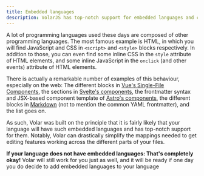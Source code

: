 ```yaml
---
title: Embedded languages
description: VolarJS has top-notch support for embedded languages and can drastically simplify the mappings needed to get editing features working across the different parts of your files.
---
```


A lot of programming languages used these days are composed of other programming languages. The most famous example is HTML, in which you will find JavaScript and CSS in `<script>` and `<style>` blocks respectively. In addition to those, you can even find some inline CSS in the `style` attribute of HTML elements, and some inline JavaScript in the `onclick` (and other events) attribute of HTML elements.

There is actually a remarkable number of examples of this behaviour, especially on the web: The different blocks in [Vue's Single-File Components](https://vuejs.org/guide/scaling-up/sfc.html), the sections in [Svelte's components](https://svelte.dev/docs/svelte-components), the frontmatter syntax and JSX-based component template of [Astro's components](https://docs.astro.build/en/core-concepts/astro-components/), the different blocks in [Markdown](https://spec.commonmark.org/0.29/#fenced-code-blocks) (not to mention the common YAML frontmatter), and the list goes on.

As such, Volar was built on the principle that it is fairly likely that your language will have such embedded languages and has top-notch support for them. Notably, Volar can drastically simplify the mappings needed to get editing features working across the different parts of your files.

**If your language does not have embedded languages: That's completely okay!** Volar will still work for you just as well, and it will be ready if one day you do decide to add embedded languages to your language
